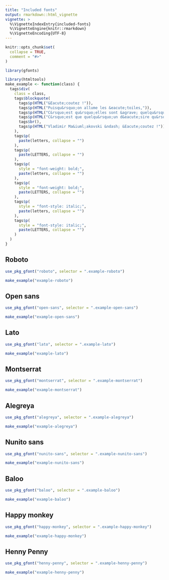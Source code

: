 ```yaml
---
title: "Included fonts"
output: rmarkdown::html_vignette
vignette: >
  %\VignetteIndexEntry{included-fonts}
  %\VignetteEngine{knitr::rmarkdown}
  %\VignetteEncoding{UTF-8}
---
```


```r
knitr::opts_chunk$set(
  collapse = TRUE,
  comment = "#>"
)
```

```r
library(gfonts)
```


```r
library(htmltools)
make_example <- function(class) {
  tags$div(
    class = class,
    tags$blockquote(
      tags$p(HTML("&Eacute;coutez !")),
      tags$p(HTML("Puisqu&rsquo;on allume les &eacute;toiles,")),
      tags$p(HTML("C&rsquo;est qu&rsquo;elles sont &agrave; quelqu&rsquo;un n&eacute;cessaires ?")),
      tags$p(HTML("C&rsquo;est que quelqu&rsquo;un d&eacute;sire qu&rsquo;elles soient ?")),
      tags$br(),
      tags$p(HTML("Vladimir Ma&iuml;akovski &ndash; &Eacute;coutez !"))
    ),
    tags$p(
      paste(letters, collapse = "")
    ),
    tags$p(
      paste(LETTERS, collapse = "")
    ),
    tags$p(
      style = "font-weight: bold;",
      paste(letters, collapse = "")
    ),
    tags$p(
      style = "font-weight: bold;",
      paste(LETTERS, collapse = "")
    ),
    tags$p(
      style = "font-style: italic;",
      paste(letters, collapse = "")
    ),
    tags$p(
      style = "font-style: italic;",
      paste(LETTERS, collapse = "")
    )
  )
}
```



## Roboto {.example-roboto}

```r
use_pkg_gfont("roboto", selector = ".example-roboto")
```

```r
make_example("example-roboto")
```



## Open sans {.example-open-sans}

```r
use_pkg_gfont("open-sans", selector = ".example-open-sans")
```

```r
make_example("example-open-sans")
```


## Lato {.example-lato}

```r
use_pkg_gfont("lato", selector = ".example-lato")
```

```r
make_example("example-lato")
```



## Montserrat {.example-montserrat}

```r
use_pkg_gfont("montserrat", selector = ".example-montserrat")
```

```r
make_example("example-montserrat")
```



## Alegreya {.example-alegreya}

```r
use_pkg_gfont("alegreya", selector = ".example-alegreya")
```

```r
make_example("example-alegreya")
```



## Nunito sans {.example-nunito-sans}

```r
use_pkg_gfont("nunito-sans", selector = ".example-nunito-sans")
```

```r
make_example("example-nunito-sans")
```



## Baloo {.example-baloo}

```r
use_pkg_gfont("baloo", selector = ".example-baloo")
```

```r
make_example("example-baloo")
```



## Happy monkey {.example-happy-monkey}

```r
use_pkg_gfont("happy-monkey", selector = ".example-happy-monkey")
```

```r
make_example("example-happy-monkey")
```



## Henny Penny {.example-henny-penny}

```r
use_pkg_gfont("henny-penny", selector = ".example-henny-penny")
```

```r
make_example("example-henny-penny")
```







